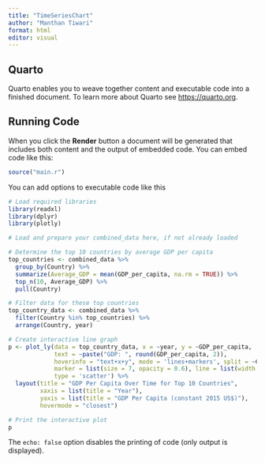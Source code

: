 ```yaml
---
title: "TimeSeriesChart"
author: "Manthan Tiwari"
format: html
editor: visual
---
```


## Quarto

Quarto enables you to weave together content and executable code into a finished document. To learn more about Quarto see <https://quarto.org>.

## Running Code

When you click the **Render** button a document will be generated that includes both content and the output of embedded code. You can embed code like this:

```r
source("main.r")
```

You can add options to executable code like this

```r
# Load required libraries
library(readxl)
library(dplyr)
library(plotly)

# Load and prepare your combined_data here, if not already loaded

# Determine the top 10 countries by average GDP per capita
top_countries <- combined_data %>%
  group_by(Country) %>%
  summarize(Average_GDP = mean(GDP_per_capita, na.rm = TRUE)) %>%
  top_n(10, Average_GDP) %>%
  pull(Country)

# Filter data for these top countries
top_country_data <- combined_data %>%
  filter(Country %in% top_countries) %>%
  arrange(Country, year)

# Create interactive line graph
p <- plot_ly(data = top_country_data, x = ~year, y = ~GDP_per_capita,
             text = ~paste("GDP: ", round(GDP_per_capita, 2)),
             hoverinfo = "text+x+y", mode = 'lines+markers', split = ~Country,
             marker = list(size = 7, opacity = 0.6), line = list(width = 2),
             type = 'scatter') %>%
  layout(title = "GDP Per Capita Over Time for Top 10 Countries",
         xaxis = list(title = "Year"),
         yaxis = list(title = "GDP Per Capita (constant 2015 US$)"),
         hovermode = "closest")

# Print the interactive plot
p


```

The `echo: false` option disables the printing of code (only output is displayed).
